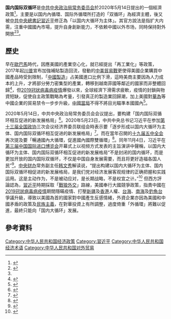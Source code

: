 '''国内国际双循环'''是[[中国共产党中央政治局常务委员会|中共中央政治局常务委员会]]於2020年5月14日提出的一個經濟政策<ref>{{cite news |title=高层会议首提“国内国际双循环”新发展格局， 释放哪些重磅信号？ |url=https://m.yicai.com/news/100631002.html |publisher=第一財經 |accessdate=2020-10-20 |archive-date=2020-10-27 |archive-url=https://web.archive.org/web/20201027011540/https://m.yicai.com/news/100631002.html |dead-url=no }}</ref>，主要是以国内內循環、国际外循環所打造的「双循环」為經濟主體，後又被[[中国共产党中央委员会总书记|中共中央總書記]][[習近平|習近平]]修正為「以国内大循环为主体」。其官方說法是指扩大内需，注重中國國內市場，提升自身創新能力，不依赖中國以外市场，同時保持對外開放<ref>{{cite news |title=国际锐评丨打造“双循环”的中国经济有力回击“脱钩”谬论 |url=https://t.m.youth.cn/transfer/index/url/news.youth.cn/sz/202008/t20200804_12436479.htm |publisher=央視新聞 |accessdate=2020-10-20 |archive-date=2020-10-24 |archive-url=https://web.archive.org/web/20201024094733/https://t.m.youth.cn/transfer/index/url/news.youth.cn/sz/202008/t20200804_12436479.htm |dead-url=no }}</ref><ref name=新華社/>。

== 歷史 ==
早在[[歐巴馬|歐巴馬]]時代，因應美國的產業空心化，就已經提出「再工業化」等政策，2017年起[[唐納·川普|川普]]宣布加強補貼製造回流，發動的[[中美貿易戰|中美貿易戰]]更使得美國企業購買中國產品時受到限制，「[[中國製造|中國製造]]」占美國進口比例下滑，這時美商主要因為人力成本的上升，才將部分勞力密集型的產業，轉移到越南菲國等鄰近的國家而非整體回歸<ref>{{Cite web |url=https://view.ctee.com.tw/economic/19318.html |title=存档副本 |access-date=2021-03-28 |archive-date=2021-01-18 |archive-url=https://web.archive.org/web/20210118045847/https://view.ctee.com.tw/economic/19318.html |dead-url=no }}</ref>，但[[2019冠狀病毒病疫情|2019冠狀病毒病疫情]]爆發以來，全球經濟下滑需求疲軟，疫情的封鎖與物資短缺，促使自主政策戰略為考量，引發真正的製造業回歸潮，加上美國對[[華為|華為]]等中國企業的貿易禁令一步步升級，[[以习近平同志为核心的党中央|中國當局]]不得不將目光瞄準本國國內<ref>{{cite news |title=習近平提「雙循環」戰略：經濟重心向內轉 |url=https://cn.nytimes.com/business/20200908/china-xi-economy/zh-hant/ |publisher=紐約時報 |accessdate=2020-10-21 |archive-date=2021-01-04 |archive-url=https://web.archive.org/web/20210104203216/https://cn.nytimes.com/business/20200908/china-xi-economy/zh-hant/ |dead-url=no }}</ref>。

2020年5月14日，中共中央政治局常务委员会会议提出，要构建「国内国际双循环相互促进的新发展格局」<ref name=中國經濟時報>{{cite news |title=如何理解“国内大循环”“国内国际双循环” |url=https://m.sohu.com/a/412838402_115495/?pvid=000115_3w_a |publisher=中國經濟時報 |accessdate=2020-10-20 |archive-date=2020-10-26 |archive-url=https://web.archive.org/web/20201026202736/https://m.sohu.com/a/412838402_115495/?pvid=000115_3w_a |dead-url=no }}</ref>。2020年5月23日，中共中央总书记习近平在参加[[中国人民政治协商会议第十三届全国委员会|第十三届全国政协]]三次会议经济界委员联组会時表示要「逐步形成以国内大循环为主体、国内国际双循环相互促进的新发展格局」<ref name=新華社>{{cite news |title=看习近平这几次重要讲话，弄懂“大循环”“双循环” |url=http://www.xinhuanet.com/politics/xxjxs/2020-09/05/c_1126455277.htm |publisher=新華社 |accessdate=2020-10-20 |archive-date=2020-09-24 |archive-url=https://web.archive.org/web/20200924072828/http://www.xinhuanet.com/politics/xxjxs/2020-09/05/c_1126455277.htm |dead-url=no }}</ref>。而在當年召開的[[十九届五中全会|十九届五中全会]]再次提及要「暢通國內大循環，促進國內國際雙循環」<ref>{{cite news |title=五中全會：「十四五」經濟重質 未提增速 要求擴內需促進「雙循環」 學者：創新是關鍵 |url=https://news.mingpao.com/pns/%E8%A6%81%E8%81%9E/article/20201030/s00001/1603995765608/%E4%BA%94%E4%B8%AD%E5%85%A8%E6%9C%83-%E3%80%8C%E5%8D%81%E5%9B%9B%E4%BA%94%E3%80%8D%E7%B6%93%E6%BF%9F%E9%87%8D%E8%B3%AA-%E6%9C%AA%E6%8F%90%E5%A2%9E%E9%80%9F-%E8%A6%81%E6%B1%82%E6%93%B4%E5%85%A7%E9%9C%80%E4%BF%83%E9%80%B2%E3%80%8C%E9%9B%99%E5%BE%AA%E7%92%B0%E3%80%8D-%E5%AD%B8%E8%80%85-%E5%89%B5%E6%96%B0%E6%98%AF%E9%97%9C%E9%8D%B5 |accessdate=2020-11-06 |archive-date=2021-08-03 |archive-url=https://web.archive.org/web/20210803023735/https://news.mingpao.com/pns/%e8%a6%81%e8%81%9e/article/20201030/s00001/1603995765608/%e4%ba%94%e4%b8%ad%e5%85%a8%e6%9c%83-%e3%80%8c%e5%8d%81%e5%9b%9b%e4%ba%94%e3%80%8d%e7%b6%93%e6%bf%9f%e9%87%8d%e8%b3%aa-%e6%9c%aa%e6%8f%90%e5%a2%9e%e9%80%9f-%e8%a6%81%e6%b1%82%e6%93%b4%e5%85%a7%e9%9c%80%e4%bf%83%e9%80%b2%e3%80%8c%e9%9b%99%e5%be%aa%e7%92%b0%e3%80%8d-%e5%ad%b8%e8%80%85-%e5%89%b5%e6%96%b0%e6%98%af%e9%97%9c%e9%8d%b5 }}</ref>。同年11月4日，习近平在[[第三届中国国际进口博览会|第三届]][[中国国际进口博览会|中国国际进口博览会]]开幕式上以视频方式发表的主旨演讲中聲稱，以国内大循环为主体、国内国际双循环相互促进的新发展格局“不是封闭的国内循环，而是更加开放的国内国际双循环，不仅是中国自身发展需要，而且将更好造福各国人民”<ref>{{cite web|url=http://www.xinhuanet.com//mrdx/2020-11/05/c_139492388.htm|title=在第三届中国国际进口博览会开幕式上的主旨演讲|publisher=[[新华每日电讯|新华每日电讯]]|date=2020-11-05|pages=2|accessdate=2020-11-07}}</ref>。[[中央财办|中央财办]]常务副主任[[韩文秀|韩文秀]]解读说，“提出构建以国内大循环为主体、国内国际双循环相促进的新发展格局，是我们党对经济发展客观规律的正确把握和实践运用。这是主动作为，不是被动应对，是长期战略，不是权宜之计。”<ref>{{cite web |title=中财办韩文秀：构建新发展格局，还要深入参与国际循环 |url=https://finance.sina.com.cn/review/jcgc/2020-10-30/doc-iiznctkc8527378.shtml |website=新浪 |accessdate=2020-11-11 |date=2020-10-30 |archive-date=2020-11-03 |archive-url=https://web.archive.org/web/20201103082754/https://finance.sina.com.cn/review/jcgc/2020-10-30/doc-iiznctkc8527378.shtml |dead-url=no }}</ref>
{{POV|章节|time=2021-11-14T02:13:23+00:00}}
但西方評論認為，[[習近平|習近平]]時期採取「[[戰狼外交|戰狼外交]]」路線，美國奉行大國競爭政策，指責中國在[[2019冠狀病毒病疫情|2019冠狀病毒病疫情]]期間隱瞞疫情、打壓[[新疆|新疆]]及[[香港|香港]]人權、[[台海|台海]]、[[南海|南海]]及[[釣魚台|釣魚台]]爭議升級，導致以美國為首的國家對中國產生反感情緒，外資企業亦因為美國和中國矛盾的政策及[[民族主義|民族主義]]，在對華投資上有所調整，過度倚重「外循環」將難以促進，最終只能向「国内大循环」发展{{来源请求}}。

== 參考資料 ==
{{Reflist|2}}
{{習近平}}
[[Category:中华人民共和国经济政策|Category:中华人民共和国经济政策]]
[[Category:習近平|Category:習近平]]
[[Category:中华人民共和国经济术语|Category:中华人民共和国经济术语]]
[[Category:中华人民共和国对外贸易|Category:中华人民共和国对外贸易]]